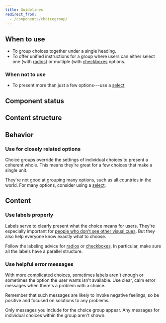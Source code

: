 ```yaml
---
title: Guidelines
redirect_from:
  - /components/choicegroup/
---
```


<ReactExample exampleId="ChoiceGroup-default" />

## When to use

- To group choices together under a single heading.
- To offer unified instructions for a group
  where users can either select one (with [radios](/components/input/radio/))
  or multiple (with [checkboxes](/components/input/checkbox/) options.

### When not to use

- To present more than just a few options---use a [select](/components/input/select/)

## Component status

<ComponentStatus component="ChoiceGroup" />

## Content structure

<FigmaFile
  file="4QJZqvBvRrLu6t9mwObCkA"
  node="0%3A216"
  alt="Label: presents a clear opening statement to help users pick; choices: choices to pick from -- usually Radio or Checkbox, depending on if users should pick one or more options; error message: helps users through the problem to a solution."
/>

## Behavior

### Use for closely related options

Choice groups override the settings of individual choices to present a coherent whole.
This means they're great for a few choices that make a single unit.

They're not good at grouping many options,
such as all countries in the world.
For many options, consider using a [select](/components/input/select/).

## Content

### Use labels properly

Labels serve to clearly present what the choice means for users.
They're especially important for [people who don't see other visual cues](/foundation/accessibility/).
But they also help everyone know exactly what to choose.

Follow the labeling advice for [radios](/components/input/radio/#use-parallel-labels)
or [checkboxes](/components/input/checkbox/#write-positive-labels).
In particular, make sure all the labels have a parallel structure.

### Use helpful error messages

With more complicated choices,
sometimes labels aren't enough
or sometimes the option the user wants isn't available.
Use clear, calm error messages when there's a problem with a choice.

Remember that such messages are likely to invoke negative feelings,
so be positive and focused on solutions to any problems.

Only messages you include for the choice group appear.
Any messages for individual choices within the group aren't shown.

<ReactExample exampleId="ChoiceGroup-error" />
